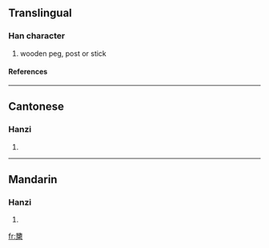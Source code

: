 {{see|橥}}

==Translingual==
===Han character===
{{Han char|rn=75|rad=木|as=15|sn=19|four=1490<sub>4</sub>|canj=一日木 (MAD)}}
# wooden peg, post or stick
====References====
{{Han ref|kx=0561.180|dkj=15848|dj=0950.090|hdz=21316.130|uh=6AEB|ud=27371|bh=F255|bd=62037}}

----
==Cantonese==
===Hanzi===
{{yue-hanzi|jyut=|y=jyu1}}
# {{defn|Cantonese}}

----
==Mandarin==
===Hanzi===
{{cmn-hanzi|sim=橥|pin=[[zhū]] (zhu1)|wg=chu<sup>1</sup>}}
# {{defn|Mandarin}}

[[fr:櫫]]